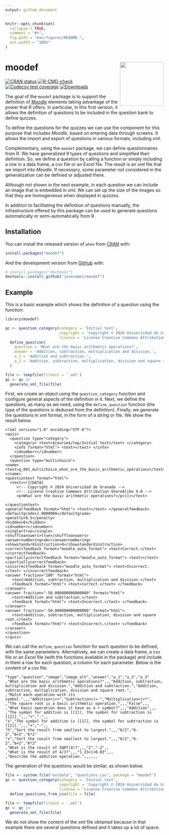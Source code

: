 ```yaml
---
output: github_document
---
```


<!-- README.md is generated from README.Rmd. Please edit that file -->

```r
knitr::opts_chunk$set(
  collapse = TRUE,
  comment = "#>",
  fig.path = "man/figures/README-",
  out.width = "100%"
)
```

# moodef <img src="man/figures/logo.png" align="right" height="139" alt="" />

<!-- badges: start -->
[![CRAN status](https://www.r-pkg.org/badges/version/moodef)](https://CRAN.R-project.org/package=moodef)
[![R-CMD-check](https://github.com/josesamos/moodef/actions/workflows/R-CMD-check.yaml/badge.svg)](https://github.com/josesamos/moodef/actions/workflows/R-CMD-check.yaml)
[![Codecov test coverage](https://codecov.io/gh/josesamos/moodef/graph/badge.svg)](https://app.codecov.io/gh/josesamos/moodef)
[![Downloads](http://cranlogs.r-pkg.org/badges/grand-total/moodef?color=brightgreen)](https://www.r-pkg.org:443/pkg/moodef)
<!-- badges: end -->

The goal of the `moodef` package is to support the definition of [*Moodle*](https://moodle.org/) elements taking advantage of the power that R offers. In particular, in this first version, it allows the definition of questions to be included in the question bank to define quizzes.

To define the questions for the quizzes we can use the component for this purpose that includes *Moodle*, based on entering data through screens. It allows the import and export of questions in various formats, including xml.

Complementary, using the `moodef` package, we can define questionnaires from R. We have generalized 9 types of questions and simplified their definition. So, we define a question by calling a function or simply including a row in a data frame, a csv file or an *Excel* file. The result is an xml file that we import into *Moodle*. If necessary, some parameter not considered in the generalization can be defined or adjusted there.

Although not shown in the next example, in each question we can include an image that is embedded in xml. We can set up the size of the images so that they are homogeneous when displayed in quizzes.

In addition to facilitating the definition of questions manually, the infrastructure offered by this package can be used to generate questions automatically or semi-automatically from R.

## Installation

You can install the released version of `when` from [CRAN](https://CRAN.R-project.org) with:

``` r
install.packages("moodef")
```

And the development version from [GitHub](https://github.com/) with:

``` r
# install.packages("devtools")
devtools::install_github("josesamos/moodef")
```

## Example

This is a basic example which shows the definition of a question using the function:

```r
library(moodef)

qc <- question_category(category = 'Initial test',
                        copyright = 'Copyright © 2024 Universidad de Granada',
                        license = 'License Creative Commons Attribution-ShareAlike 4.0') |>
  define_question(
    question = 'What are the basic arithmetic operations?',
    answer = 'Addition, subtraction, multiplication and division.',
    a_1 = 'Addition and subtraction.',
    a_2 = 'Addition, subtraction, multiplication, division and square root.'
  )

file <- tempfile(fileext = '.xml')
qc <- qc |>
  generate_xml_file(file)
```

First, we create an object using the `question_category` function and configure general aspects of the definition in it. Next, we define the questions, as many as we need, using the `define_question` function (the type of the questions is deduced from the definition). Finally, we generate the questions in xml format, in the form of a string or file. We show the result below.

````verbatim
<?xml version="1.0" encoding="UTF-8"?>
<quiz>
  <question type="category">
    <category> <text>$course$/top/Initial test</text> </category>
    <info format="html"> <text></text> </info>
    <idnumber></idnumber>
  </question>
  <question type="multichoice">
<name> <text>q_001_multichoice_what_are_the_basic_arithmetic_operations</text> </name>
<questiontext format="html">
  <text><![CDATA[
     <!-- Copyright © 2024 Universidad de Granada -->
     <!-- License Creative Commons Attribution-ShareAlike 4.0 -->
     <p>What are the basic arithmetic operations?</p>]]></text>
     
</questiontext>
<generalfeedback format="html"> <text></text> </generalfeedback>
<defaultgrade>1.0000000</defaultgrade>
<penalty>0.5</penalty>
<hidden>0</hidden>
<idnumber></idnumber>
<single>true</single>
<shuffleanswers>true</shuffleanswers>
<answernumbering>abc</answernumbering>
<showstandardinstruction>0</showstandardinstruction>
<correctfeedback format="moodle_auto_format"> <text>Correct.</text> </correctfeedback>
<partiallycorrectfeedback format="moodle_auto_format"> <text></text> </partiallycorrectfeedback>
<incorrectfeedback format="moodle_auto_format"> <text>Incorrect.</text> </incorrectfeedback>
<answer fraction="100" format="html">
   <text>Addition, subtraction, multiplication and division.</text>
   <feedback format="html"> <text>Correct.</text> </feedback>
</answer>
<answer fraction="-50.000000000000000" format="html">
   <text>Addition and subtraction.</text>
   <feedback format="html"> <text>Incorrect.</text> </feedback>
</answer>
<answer fraction="-50.000000000000000" format="html">
   <text>Addition, subtraction, multiplication, division and square root.</text>
   <feedback format="html"> <text>Incorrect.</text> </feedback>
</answer>
</question>
</quiz>
````

We can call the `define_question` function for each question to be defined, with the same parameters. Alternatively, we can create a data frame, a csv file or an *Excel* file (with the functions available in the package) and include in them a row for each question, a column for each parameter. Below is the content of a csv file.

````verbatim
"type","question","image","image_alt","answer","a_1","a_2","a_3"
,"What are the basic arithmetic operations?",,,"Addition, subtraction, multiplication and division.","Addition and subtraction.","Addition, subtraction, multiplication, division and square root.",
,"Match each operation with its symbol.",,,"Addition<|>+","Subtraction<|>-","Multiplication<|>*",
,"The square root is a basic arithmetic operation.",,,"False",,,
,"What basic operation does it have as a + symbol?",,,"Addition",,,
,"The symbol for addition is [[1]], the symbol for subtraction is [[2]].",,,"+","-",,
"x","The symbol for addition is [[1]], the symbol for subtraction is [[2]].",,,"+","-",,
"h","Sort the result from smallest to largest.",,,"6/2","6-2","6+2","6*2"
"x","Sort the result from smallest to largest.",,,"6/2","6-2","6+2","6*2"
,"What is the result of SQRT(4)?",,,"2","-2",,
,"What is the result of 4/3?",,,"1.33<|>0.03",,,
,"Describe the addition operation.",,,,,,
````

The generation of the questions would be similar, as shown below.

```r
file <- system.file("extdata", "questions.csv", package = "moodef")
qc <- question_category(category = 'Initial test',
                        copyright = 'Copyright © 2024 Universidad de Granada',
                        license = 'License Creative Commons Attribution-ShareAlike 4.0') |>
  define_questions_from_csv(file = file)

file <- tempfile(fileext = '.xml')
qc <- qc |>
  generate_xml_file(file)
```

We do not show the content of the xml file obtained because in that example there are several questions defined and it takes up a lot of space.
